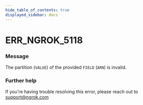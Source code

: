 ```yaml
---
hide_table_of_contents: true
displayed_sidebar: docs
---
```



# ERR_NGROK_5118

### Message

The partition (`VALUE`) of the provided `FIELD` (`ARN`) is invalid.

<ErrorDetails error="err_ngrok_5118" />

### Further help

If you're having trouble resolving this error, please reach out to [support@ngrok.com](mailto:support@ngrok.com?subject=Help%20with%20ERR_NGROK_5118)

